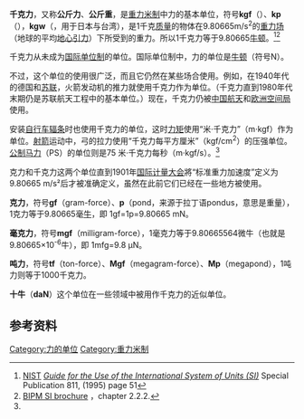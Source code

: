 '''千克力'''，又称'''公斤力'''、'''公斤重'''，是[[重力米制|重力米制]]中力的基本单位，符号'''kgf'''（{{lang|en|kilogram-force}}）、'''kp'''（{{lang|en|kilopond}}），'''kgw'''（{{lang|en|kilogram-weight}}，用于日本与台湾），是1千克[[质量|质量]]的物体在9.80665m/s<sup>2</sup>的[[重力场|重力场]]（地球的平均[[地心引力|地心引力]]）下所受到的重力。所以1千克力等于9.80665[[牛顿_(单位)|牛顿]]。<ref name=SP811>[[NIST|NIST]] [http://physics.nist.gov/Pubs/SP811/appenB8.html#K ''Guide for the Use of the International System of Units (SI)''] {{Wayback|url=http://physics.nist.gov/Pubs/SP811/appenB8.html#K |date=20160129233551 }} Special Publication 811, (1995) page 51</ref><ref>[http://www1.bipm.org/en/si/si_brochure/chapter2/2-2/2-2-2.html BIPM SI brochure] {{Wayback|url=http://www1.bipm.org/en/si/si_brochure/chapter2/2-2/2-2-2.html |date=20040615185954 }}，chapter 2.2.2.</ref>

千克力从未成为[[国际单位制|国际单位制]]的单位。国际单位制中，力的单位是[[牛顿_(单位)|牛顿]]（符号N）。

不过，这个单位的使用很广泛，而且它仍然在某些场合使用。例如，在1940年代的德国和[[苏联|苏联]]，火箭发动机的推力就使用千克力作为单位。（千克力直到1980年代末期仍是苏联航天工程中的基本单位。）现在，千克力仍被[[中国航天|中国航天]]和[[欧洲空间局|欧洲空间局]]使用。

安装[[辐条|自行车辐条]]时也使用千克力的单位，这时[[力矩|力矩]]使用“米·千克力”（m·kgf）作为单位。[[射箭|射箭]]运动中，弓的拉力使用“千克力每平方厘米”（kgf/cm<sup>2</sup>）的压强单位。[[马力|公制马力]]（PS）的单位则是75 米·千克力每秒（m·kgf/s）。<ref name="SP811"/>

克力和千克力这两个单位直到1901年[[国际计量大会|国际计量大会]]將“标准重力加速度”定义为9.80665 m/s²后才被准确定义，虽然在此前它们已经在一些地方被使用。

'''克力'''，符号'''gf'''（gram-force）、'''p'''（pond，来源于拉丁语pondus，意思是重量），1克力等于9.80665毫[[牛顿_(单位)|牛]]，即 1gf=1p=9.80665 mN。

'''毫克力'''，符号'''mgf'''（milligram-force），1毫克力等于9.80665564微牛（也就是9.80665×10<sup>-6</sup>牛），即 1mfg=9.8 µN。

'''吨力'''，符号'''tf'''（ton-force）、'''Mgf'''（megagram-force）、'''Mp'''（megapond），1吨力则等于1000千克力。

'''十牛'''（'''daN'''）这个单位在一些领域中被用作千克力的近似单位。

== 参考资料 ==
{{reflist}}

[[Category:力的单位|Category:力的单位]]
[[Category:重力米制|Category:重力米制]]